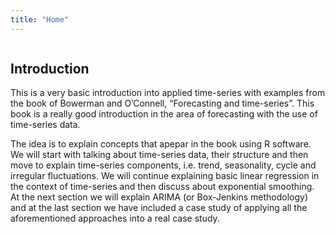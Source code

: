 ```yaml
---
title: "Home"
---
```


```
```

## Introduction

This is a very basic introduction into applied time-series with examples from the book of Bowerman and O'Connell, "Forecasting and time-series". This book is a really good introduction in the area of forecasting with the use of time-series data. 

The idea is to explain concepts that apepar in the book using R software. We will start with talking about time-series data, their structure and then move to explain time-series components, i.e. trend, seasonality, cycle and irregular fluctuations. We will continue explaining basic linear regression in the context of time-series and then discuss about exponential smoothing. At the next section we will explain ARIMA (or Box-Jenkins methodology) and at the last section we have included a case study of applying all the aforementioned approaches into a real case study. 

```
```

